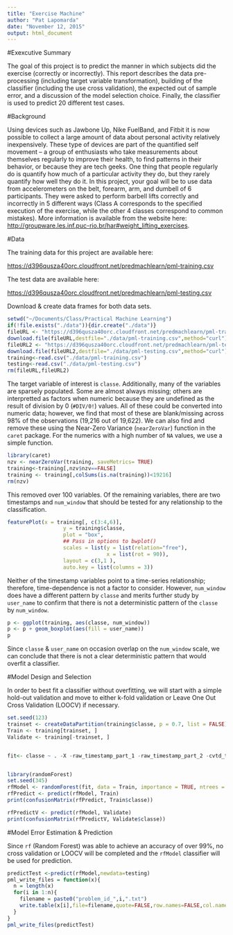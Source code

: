 ```yaml
---
title: "Exercise Machine"
author: "Pat Lapomarda"
date: "November 12, 2015"
output: html_document
---
```


#Exexcutive Summary

The goal of this project is to predict the manner in which subjects did the exercise (correctly or incorrectly). This report describes the data pre-processing (including target variable transformation), building of the classifier (including the use cross validation), the expected out of sample error, and a discussion of the model selection choice. Finally, the classifier is used to predict 20 different test cases. 

#Background

Using devices such as Jawbone Up, Nike FuelBand, and Fitbit it is now possible to collect a large amount of data about personal activity relatively inexpensively. These type of devices are part of the quantified self movement – a group of enthusiasts who take measurements about themselves regularly to improve their health, to find patterns in their behavior, or because they are tech geeks. One thing that people regularly do is quantify how much of a particular activity they do, but they rarely quantify how well they do it. In this project, your goal will be to use data from accelerometers on the belt, forearm, arm, and dumbell of 6 participants. They were asked to perform barbell lifts correctly and incorrectly in 5 different ways (Class A corresponds to the specified execution of the exercise, while the other 4 classes correspond to common mistakes). More information is available from the website here: <http://groupware.les.inf.puc-rio.br/har#weight_lifting_exercises>. 



#Data 


The training data for this project are available here: 

<https://d396qusza40orc.cloudfront.net/predmachlearn/pml-training.csv>

The test data are available here: 

<https://d396qusza40orc.cloudfront.net/predmachlearn/pml-testing.csv>

Download & create data frames for both data sets.

```r
setwd("~/Documents/Class/Practical Machine Learning")
if(!file.exists("./data")){dir.create("./data")}
fileURL <- "https://d396qusza40orc.cloudfront.net/predmachlearn/pml-training.csv"
download.file(fileURL,destfile="./data/pml-training.csv",method="curl")
fileURL2 <- "https://d396qusza40orc.cloudfront.net/predmachlearn/pml-testing.csv"
download.file(fileURL2,destfile="./data/pml-testing.csv",method="curl")
training<-read.csv("./data/pml-training.csv")
testing<-read.csv("./data/pml-testing.csv")
rm(fileURL,fileURL2)
```

The target variable of interest is `classe`.  Additionally, many of the variables are sparsely populated.  Some are almost always missing; others are interpretted as factors when numeric because they are undefined as the result of division by 0 (`#DIV/0!`) values. All of these could be converted into numeric data; however, we find that most of these are blank/missing across 98% of the observations (19,216 out of 19,622).  We can also find and remove these using the Near-Zero Variance (`nearZeroVar`) function in the `caret` package.  For the numerics with a high number of `NA` values, we use a simple function.

```r
library(caret)
nzv <- nearZeroVar(training, saveMetrics= TRUE)
training<-training[,nzv$nzv==FALSE]
training <- training[,colSums(is.na(training))<19216]
rm(nzv)
```

This removed over 100 variables. Of the remaining variables, there are two timestamps and `num_window` that should be tested for any relationship to the classification.

```r
featurePlot(x = training[, c(3:4,6)],
                  y = training$classe,
                  plot = "box",
                  ## Pass in options to bwplot() 
                  scales = list(y = list(relation="free"),
                                x = list(rot = 90)),
                  layout = c(3,1 ),
                  auto.key = list(columns = 3))

```

Neither of the timestamp variables point to a time-series relationship; therefore, time-dependence is not a factor to consider.  However, `num_window` does have a different pattern by `classe` and merits further study by `user_name` to confirm that there is not a deterministic pattern of the `classe` by `num_window`. 

```r
p <- ggplot(training, aes(classe, num_window))
p <- p + geom_boxplot(aes(fill = user_name))
p
```


Since `classe` & `user_name` on occasion overlap on the `num_window` scale, we can conclude that there is not a clear deterministic pattern that would overfit a classifier.  

#Model Design and Selection

In order to best fit a classifier without overfitting, we will start with a simple hold-out validation and move to either k-fold validation or Leave One Out Cross Validation (LOOCV) if necessary.

```r

set.seed(123)
trainset <- createDataPartition(training$classe, p = 0.7, list = FALSE)
Train <- training[trainset, ]
Validate <- training[-trainset, ]


fit<- classe ~ . -X -raw_timestamp_part_1 -raw_timestamp_part_2 -cvtd_timestamp -num_window


library(randomForest)
set.seed(345)
rfModel <- randomForest(fit, data = Train, importance = TRUE, ntrees = 10)
rfPredict <- predict(rfModel, Train)
print(confusionMatrix(rfPredict, Train$classe))

rfPredictV <- predict(rfModel, Validate)
print(confusionMatrix(rfPredictV, Validate$classe))
```

#Model Error Estimation & Prediction

Since `rf` (Random Forest) was able to achieve an accuracy of over 99%, no cross validation or LOOCV will be completed and the `rfModel` classifier will be used for prediction.

```r
predictTest <-predict(rfModel,newdata=testing)
pml_write_files = function(x){
  n = length(x)
  for(i in 1:n){
    filename = paste0("problem_id_",i,".txt")
    write.table(x[i],file=filename,quote=FALSE,row.names=FALSE,col.names=FALSE)
  }
}
pml_write_files(predictTest)
```


